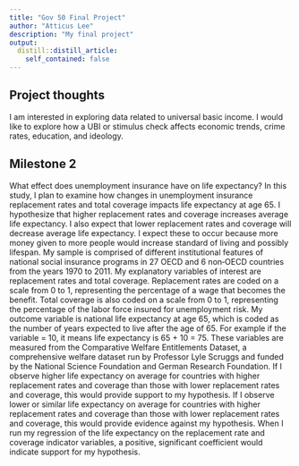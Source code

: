```yaml
---
title: "Gov 50 Final Project"
author: "Atticus Lee"
description: "My final project"
output:
  distill::distill_article:
    self_contained: false
---
```




## Project thoughts

I am interested in exploring data related to universal basic income. I would like to explore how a UBI or stimulus check affects economic trends, crime rates, education, and ideology.

## Milestone 2

What effect does unemployment insurance have on life expectancy? In this study, I plan to examine how changes in unemployment insurance replacement rates and total coverage impacts life expectancy at age 65. I hypothesize that higher replacement rates and coverage increases average life expectancy. I also expect that lower replacement rates and coverage will decrease average life expectancy. I expect these to occur because more money given to more people would increase standard of living and possibly lifespan. My sample is comprised of different
institutional features of national social insurance programs in 27 OECD and 6 non‐OECD countries from the years 1970 to 2011. My explanatory variables of interest are replacement rates and total coverage. Replacement rates are coded on a scale from 0 to 1, representing the percentage of a wage that becomes the benefit. Total coverage is also coded on a scale from 0 to 1, representing the percentage of the labor force insured for unemployment risk. My outcome variable is national life expectancy at age 65, which is coded as the number of years expected to live after the age of 65. For example if the variable = 10, it means life expectancy is 65 + 10 = 75. These variables are measured from the Comparative Welfare Entitlements Dataset, a comprehensive welfare dataset run by Professor Lyle Scruggs and funded by the National Science Foundation and German Research Foundation. If I observe higher life expectancy on average for countries with higher replacement rates and coverage than those with lower replacement rates and coverage, this would provide support to my hypothesis. If I observe lower or similar life expectancy on average for countries with higher replacement rates and coverage than those with lower replacement rates and coverage, this would provide evidence against my hypothesis. When I run my regression of the life expectancy on the replacement rate and coverage indicator variables, a positive, significant coefficient would indicate support for my hypothesis.

